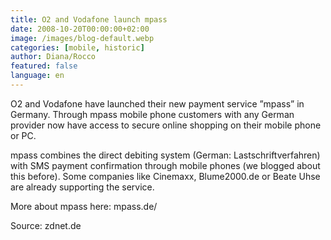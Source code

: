 ```yaml
---
title: O2 and Vodafone launch mpass
date: 2008-10-20T00:00:00+02:00
image: /images/blog-default.webp
categories: [mobile, historic]
author: Diana/Rocco
featured: false
language: en
---
```


<div class="entry-content">
O2 and Vodafone have launched their new payment service ”mpass” in Germany. Through mpass mobile phone customers with any German provider now have access to secure online shopping on their mobile phone or PC.



mpass  combines the direct debiting system (German: Lastschriftverfahren) with SMS payment confirmation through mobile phones (we blogged about this before). Some companies like Cinemaxx, Blume2000.de or Beate Uhse are already supporting the service.



More about mpass here: mpass.de/



Source:zdnet.de
</div>

